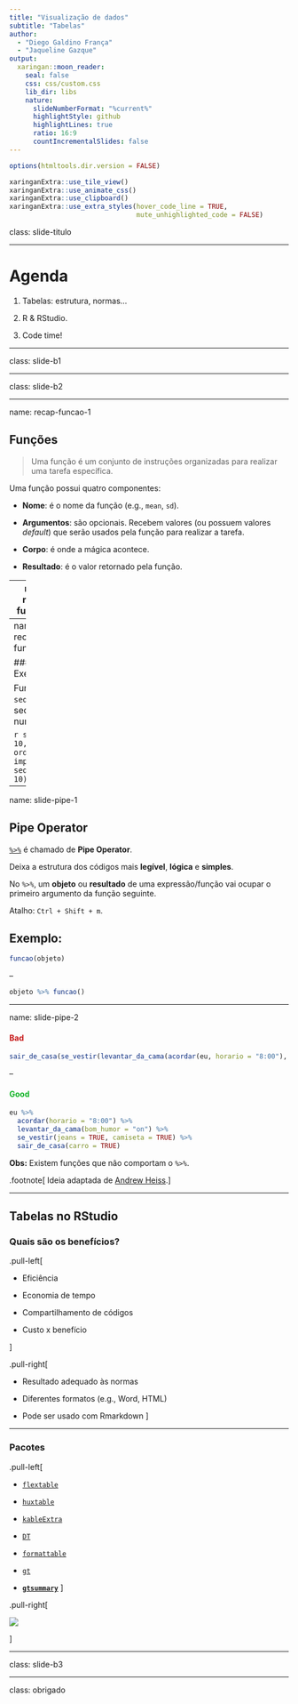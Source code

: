 ```yaml
---
title: "Visualização de dados"
subtitle: "Tabelas"  
author: 
  - "Diego Galdino França"
  - "Jaqueline Gazque"
output:
  xaringan::moon_reader:
    seal: false
    css: css/custom.css
    lib_dir: libs
    nature:
      slideNumberFormat: "%current%"
      highlightStyle: github
      highlightLines: true
      ratio: 16:9
      countIncrementalSlides: false
---
```


```r
options(htmltools.dir.version = FALSE)
```

```r
xaringanExtra::use_tile_view()
xaringanExtra::use_animate_css()
xaringanExtra::use_clipboard()
xaringanExtra::use_extra_styles(hover_code_line = TRUE,
                                mute_unhighlighted_code = FALSE)
```




class: slide-titulo

---

# Agenda

1. Tabelas: estrutura, normas...

2. R & RStudio.

3. Code time!

---

class: slide-b1

---

class: slide-b2

---

name: recap-funcao-1

## Funções

> Uma função é um conjunto de instruções organizadas para realizar uma tarefa específica.

Uma função possui quatro componentes:

- **Nome**: é o nome da função (e.g., `mean`, `sd`).

- **Argumentos**: são opcionais. Recebem valores (ou possuem valores *default*) que serão usados pela função para realizar a tarefa.

- **Corpo**: é onde a mágica acontece.

- **Resultado**: é o valor retornado pela função.


---
name: recap-funcao-2

### Exemplo

Função `seq`: cria sequências numéricas.

```r
seq(from = 0, to = 10, by = 2) # a ordem nao importa
seq(to = 10, by = 2, from = 0)
```

---
name: recap-funcao-3

### Exemplo

Função `seq`: cria sequências numéricas.


```r
seq(0, 10, 2) # a ordem importa
seq(0, 2, 10)
```



---

name: slide-pipe-1

## Pipe Operator

[`%>%`](https://magrittr.tidyverse.org/reference/pipe.html) é chamado de **Pipe Operator**.

Deixa a estrutura dos códigos mais **legível**, **lógica** e **simples**.

No `%>%`, um **objeto** ou **resultado** de uma expressão/função vai ocupar o primeiro argumento da função seguinte.

Atalho: `Ctrl + Shift + m`.


**Exemplo:**
--


```r
funcao(objeto)
```

--

```r
objeto %>% funcao()
```



---

name: slide-pipe-2

<h4 style= "color: #c51515">Bad</h4>

```r
sair_de_casa(se_vestir(levantar_da_cama(acordar(eu, horario = "8:00"), bom_humor = "on"), jeans = TRUE, camiseta = TRUE), carro = TRUE)
```

--


<h4 style= "color: #0fb324">Good</h4>

```r
eu %>%
  acordar(horario = "8:00") %>%
  levantar_da_cama(bom_humor = "on") %>%
  se_vestir(jeans = TRUE, camiseta = TRUE) %>%
  sair_de_casa(carro = TRUE)
```


**Obs:** Existem funções que não comportam o `%>%`.

.footnote[
Ideia adaptada de [Andrew Heiss](https://evalsp21.classes.andrewheiss.com/projects/01_lab/slides/01_lab.html#116).
]

---

## Tabelas no RStudio


### Quais são os benefícios?

.pull-left[

- Eficiência

- Economia de tempo

- Compartilhamento de códigos

- Custo x benefício

]

.pull-right[

- Resultado adequado às normas

- Diferentes formatos (e.g., Word, HTML)

- Pode ser usado com Rmarkdown
]

---

### Pacotes

.pull-left[

- [`flextable`](https://davidgohel.github.io/flextable/)

- [`huxtable`](https://hughjonesd.github.io/huxtable/)

- [`kableExtra`](https://haozhu233.github.io/kableExtra/)

- [`DT`](https://rstudio.github.io/DT/)

- [`formattable`](https://renkun-ken.github.io/formattable/)

- [`gt`](https://gt.rstudio.com/)

- **[`gtsummary`](http://www.danieldsjoberg.com/gtsummary/)**
]

.pull-right[

<img src=img/gt.svg>

]

---

class: slide-b3

---

class: obrigado

